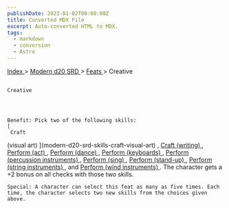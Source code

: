 ```yaml
---
publishDate: 2023-01-02T00:00:00Z
title: Converted MDX File
excerpt: Auto-converted HTML to MDX.
tags:
  - markdown
  - conversion
  - Astro
---
```


[
Index
](-index) >
[
Modern d20 SRD
](modern-d20-srd-index) >
[
Feats
](modern-d20-srd-feats-index) > Creative

##

    Creative




    Benefit: Pick two of the following skills:
    [
     Craft

(visual art)
](modern-d20-srd-skills-craft-visual-art)
,
[
Craft
(writing)
](modern-d20-srd-skills-craft-writing)
,
[
Perform (act)
](modern-d20-srd-skills-perform)
,
[
Perform
(dance)
](modern-d20-srd-skills-perform)
,
[
Perform (keyboards)
](modern-d20-srd-skills-perform)
,
[
Perform
(percussion instruments)
](modern-d20-srd-skills-perform)
,
[
Perform
(sing)
](modern-d20-srd-skills-perform)
,
[
Perform (stand-up)
](modern-d20-srd-skills-perform)
,
[
Perform
(string instruments)
](modern-d20-srd-skills-perform)
, and
[
Perform
(wind instruments)
](modern-d20-srd-skills-perform)
. The character gets a +2 bonus on all checks with those two skills.

    Special: A character can select this feat as many as five times. Each time, the character selects two new skills from the choices given above.
